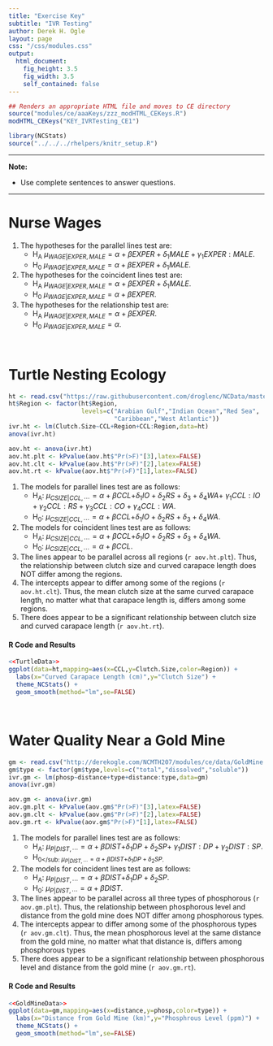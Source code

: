 ```yaml
---
title: "Exercise Key"
subtitle: "IVR Testing"
author: Derek H. Ogle
layout: page
css: "/css/modules.css"
output:
  html_document:
    fig_height: 3.5
    fig_width: 3.5
    self_contained: false
---
```


```r
## Renders an appropriate HTML file and moves to CE directory
source("modules/ce/aaaKeys/zzz_modHTML_CEKeys.R")
modHTML_CEKeys("KEY_IVRTesting_CE1")
```

```r
library(NCStats)
source("../../../rhelpers/knitr_setup.R")
```

----

<div class="alert alert-warning">
<strong>Note:</strong> 
<ul>
  <li>Use complete sentences to answer questions.</li>
</ul>
</div>

----

# Nurse Wages

1. The hypotheses for the parallel lines test are:
    * H<sub>A</sub> $\mu_{WAGE|EXPER,MALE} = \alpha+\beta EXPER+\delta_{1}MALE+\gamma_{1}EXPER:MALE$.
    * H<sub>0</sub> $\mu_{WAGE|EXPER,MALE} = \alpha+\beta EXPER+\delta_{1}MALE$.
1. The hypotheses for the coincident lines test are:
    * H<sub>A</sub> $\mu_{WAGE|EXPER,MALE} = \alpha+\beta EXPER+\delta_{1}MALE$.
    * H<sub>0</sub> $\mu_{WAGE|EXPER,MALE} = \alpha+\beta EXPER$.
1. The hypotheses for the relationship test are:
    * H<sub>A</sub> $\mu_{WAGE|EXPER,MALE} = \alpha+\beta EXPER$.
    * H<sub>0</sub> $\mu_{WAGE|EXPER,MALE} = \alpha$.
 
&nbsp;

# Turtle Nesting Ecology
```r
ht <- read.csv("https://raw.githubusercontent.com/droglenc/NCData/master/HawksbillTurtles.csv")
ht$Region <- factor(ht$Region,
                    levels=c("Arabian Gulf","Indian Ocean","Red Sea",
                             "Caribbean","West Atlantic"))
ivr.ht <- lm(Clutch.Size~CCL+Region+CCL:Region,data=ht)
anova(ivr.ht)
```
```r
aov.ht <- anova(ivr.ht)
aov.ht.plt <- kPvalue(aov.ht$"Pr(>F)"[3],latex=FALSE)
aov.ht.clt <- kPvalue(aov.ht$"Pr(>F)"[2],latex=FALSE)
aov.ht.rt <- kPvalue(aov.ht$"Pr(>F)"[1],latex=FALSE)
```

1. The models for parallel lines test are as follows:
    * H<sub>A</sub>: $\mu_{CSIZE|CCL,\cdots} = \alpha+\beta CCL+$$\delta_{1}IO+\delta_{2}RS+\delta_{3}+\delta_{4}WA+$ $\gamma_{1}CCL:IO+\gamma_{2}CCL:RS+\gamma_{3}CCL:CO+\gamma_{4}CCL:WA$.
    * H<sub>0</sub>: $\mu_{CSIZE|CCL,\cdots} = \alpha+\beta CCL+$$\delta_{1}IO+\delta_{2}RS+\delta_{3}+\delta_{4}WA$.
1. The models for coincident lines test are as follows:
    * H<sub>A</sub>: $\mu_{CSIZE|CCL,\cdots} = \alpha+\beta CCL+$$\delta_{1}IO+\delta_{2}RS+\delta_{3}+\delta_{4}WA$.
    * H<sub>0</sub>: $\mu_{CSIZE|CCL,\cdots} = \alpha+\beta CCL$.
1. The lines appear to be parallel across all regions (`r aov.ht.plt`). Thus, the relationship between clutch size and curved carapace length does NOT differ among the regions.
1. The intercepts appear to differ among some of the regions (`r aov.ht.clt`). Thus, the mean clutch size at the same curved carapace length, no matter what that carapace length is, differs among some regions.
1. There does appear to be a significant relationship between clutch size and curved carapace length (`r aov.ht.rt`).

#### R Code and Results
```r
<<TurtleData>>
ggplot(data=ht,mapping=aes(x=CCL,y=Clutch.Size,color=Region)) +  
  labs(x="Curved Carapace Length (cm)",y="Clutch Size") +  
  theme_NCStats() +  
  geom_smooth(method="lm",se=FALSE)
```

&nbsp;

# Water Quality Near a Gold Mine
```r
gm <- read.csv("http://derekogle.com/NCMTH207/modules/ce/data/GoldMine.csv")
gm$type <- factor(gm$type,levels=c("total","dissolved","soluble"))
ivr.gm <- lm(phosp~distance+type+distance:type,data=gm)
anova(ivr.gm)
```
```r
aov.gm <- anova(ivr.gm)
aov.gm.plt <- kPvalue(aov.gm$"Pr(>F)"[3],latex=FALSE)
aov.gm.clt <- kPvalue(aov.gm$"Pr(>F)"[2],latex=FALSE)
aov.gm.rt <- kPvalue(aov.gm$"Pr(>F)"[1],latex=FALSE)
```

1. The models for parallel lines test are as follows:
    * H<sub>A</sub>: $\mu_{P|DIST,\cdots} = \alpha+\beta DIST+$$\delta_{1}DP+\delta_{2}SP+$ $\gamma_{1}DIST:DP+\gamma_{2}DIST:SP$.
    * H<sub>0</sub: $\mu_{P|DIST,\cdots} = \alpha+\beta DIST+$$\delta_{1}DP+\delta_{2}SP$.
1. The models for coincident lines test are as follows:
    * H<sub>A</sub>: $\mu_{P|DIST,\cdots} = \alpha+\beta DIST+$$\delta_{1}DP+\delta_{2}SP$.
    * H<sub>0</sub>: $\mu_{P|DIST,\cdots} = \alpha+\beta DIST$.
1. The lines appear to be parallel across all three types of phosphorous (`r aov.gm.plt`). Thus, the relationship between phosphorous level and distance from the gold mine does NOT differ among phosphorous types.
1. The intercepts appear to differ among some of the phosphorous types (`r aov.gm.clt`). Thus, the mean phosphorous level at the same distance from the gold mine, no matter what that distance is, differs among phosphorous types
1. There does appear to be a significant relationship between phosphorous level and distance from the gold mine (`r aov.gm.rt`).

#### R Code and Results
```r
<<GoldMineData>>
ggplot(data=gm,mapping=aes(x=distance,y=phosp,color=type)) +  
  labs(x="Distance from Gold Mine (km)",y="Phosphrous Level (ppm)") +  
  theme_NCStats() +  
  geom_smooth(method="lm",se=FALSE)
```
